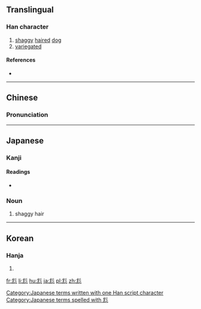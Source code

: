 {{also|龍}}
==Translingual==

===Han character===
{{Han char|rn=43|rad=尢|as=04|sn=7|four=42012|canj=IKUH,IUHHH|ids=⿺尤彡}}

# [[shaggy]] [[hair]]ed [[dog]]
# [[variegated]]

====References====
* {{Han ref|kx=0298.090|dkj=07554|dj=0593.120|hdz=10553.090|uh=5C28|ud=23592|bh=CABE|bd=51902}}

----

==Chinese==
{{zh-forms}}

===Pronunciation===
{{zh-pron
|m=máng
|c=mong4,mung4,pong4
|mc=y
|oc=y
|ma=
|cat=n,a
}}

----

==Japanese==

===Kanji===
{{ja-kanji|grade=|rs=尢04}}

====Readings====
* {{ja-readings|on=[[ぼう]] (bō)|kun=[[むくいぬ]] (mukuinu)}}

===Noun===
{{ja-noun|k|hira=むく|rom=muku}}

# shaggy hair

[[Category:Japanese terms written with one Han script character]]
[[Category:Japanese terms spelled with 尨]]

----

==Korean==

===Hanja===
{{ko-hanja|hangeul=[[방]], [[봉]]|eumhun=삽살개, 얼룩얼룩하다|rv=bang, bong|mr=pang, pong}}

# {{defn|lang=ko|sort=尢04}}

[[fr:尨]]
[[li:尨]]
[[hu:尨]]
[[ja:尨]]
[[pl:尨]]
[[zh:尨]]